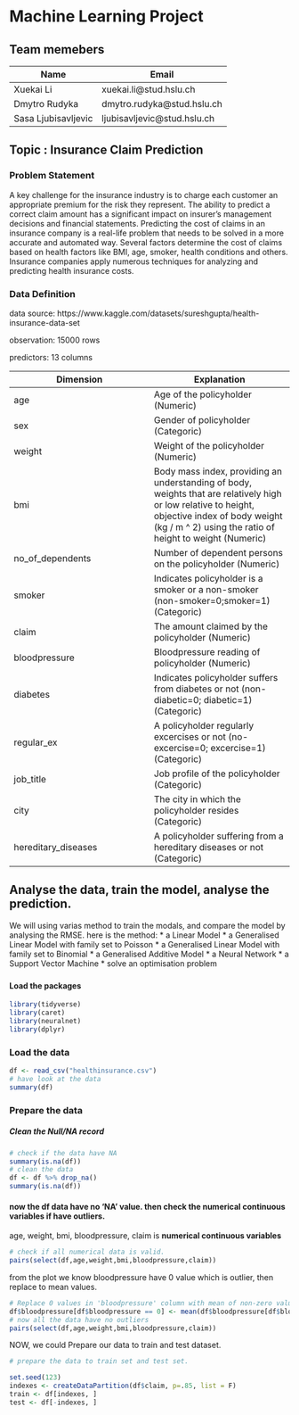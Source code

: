 # Machine Learning Project
## Team memebers
|Name|Email|
| ---  | --- |
|Xuekai Li     |          xuekai.li@stud.hslu.ch| 
|Dmytro Rudyka          | dmytro.rudyka@stud.hslu.ch |
|Sasa Ljubisavljevic  |   ljubisavljevic@stud.hslu.ch| 

## Topic : Insurance Claim Prediction

### Problem Statement
A key challenge for the insurance industry is to charge each customer an appropriate premium for the risk they represent. The ability to predict a correct claim amount has a significant impact on insurer's management decisions and financial statements. Predicting the cost of claims in an insurance company is a real-life problem that needs to be solved in a more accurate and automated way. Several factors determine the cost of claims based on health factors like BMI, age, smoker, health conditions and others. Insurance companies apply numerous techniques for analyzing and predicting health insurance costs.


### Data Definition
data source:    https://www.kaggle.com/datasets/sureshgupta/health-insurance-data-set

observation:    15000   rows

predictors:     13      columns     

| Dimension |  Explanation|
| --- | --- |
|age | Age of the policyholder (Numeric)|
|sex| Gender of policyholder (Categoric)|
|weight| Weight of the policyholder (Numeric)|
|bmi| Body mass index, providing an understanding of body, weights that are relatively high or low relative to height, objective index of body weight (kg / m ^ 2) using the ratio of height to weight (Numeric)|
|no_of_dependents| Number of dependent persons on the policyholder (Numeric)|
|smoker| Indicates policyholder is a smoker or a non-smoker (non-smoker=0;smoker=1) (Categoric)|
|claim| The amount claimed by the policyholder (Numeric)|
|bloodpressure| Bloodpressure reading of policyholder (Numeric)|
|diabetes|Indicates policyholder suffers from diabetes or not (non-diabetic=0; diabetic=1) (Categoric)|
|regular_ex| A policyholder regularly excercises or not (no-excercise=0; excercise=1) (Categoric)|
|job_title|Job profile of the policyholder (Categoric)|
|city| The city in which the policyholder resides (Categoric)|
|hereditary_diseases| A policyholder suffering from a hereditary diseases or not (Categoric)|


## Analyse the data, train the model, analyse the prediction.
We will using varias method to train the modals, and compare the model by analysing the RMSE. here is the method:
* a Linear Model
* a Generalised Linear Model with family set to Poisson 
* a Generalised Linear Model with family set to Binomial 
* a Generalised Additive Model
* a Neural Network
* a Support Vector Machine
* solve an optimisation problem

### 
#### Load the packages
```r
library(tidyverse)
library(caret)
library(neuralnet)
library(dplyr)
```

### Load the data
```r
df <- read_csv("healthinsurance.csv")
# have look at the data
summary(df)
```

### Prepare the data

##### Clean the Null/NA record
```r
# check if the data have NA 
summary(is.na(df))
# clean the data
df <- df %>% drop_na()
summary(is.na(df))
```


#### now the df data have no 'NA' value. then check the numerical continuous variables if have outliers.
age, weight, bmi, bloodpressure, claim is __numerical continuous variables__
```r
# check if all numerical data is valid.
pairs(select(df,age,weight,bmi,bloodpressure,claim))

```

from the plot we know bloodpressure have 0 value which is outlier, then replace to mean values.
```r
# Replace 0 values in 'bloodpressure' column with mean of non-zero values
df$bloodpressure[df$bloodpressure == 0] <- mean(df$bloodpressure[df$bloodpressure != 0])
# now all the data have no outliers
pairs(select(df,age,weight,bmi,bloodpressure,claim))

```

NOW, we could Prepare our data to train and test dataset.
```r

# prepare the data to train set and test set.

set.seed(123)
indexes <- createDataPartition(df$claim, p=.85, list = F)
train <- df[indexes, ]
test <- df[-indexes, ]


```



```r



```


```r


```


```r



```



```r



```


```r



```

```r



```

```r



```

```r



```

```r



```

```r



```

```r



```

```r



```

```r



```

```r



```

```r



```

```r



```

```r



```

```r



```

```r



```

```r



```

```r



```

```r



```


